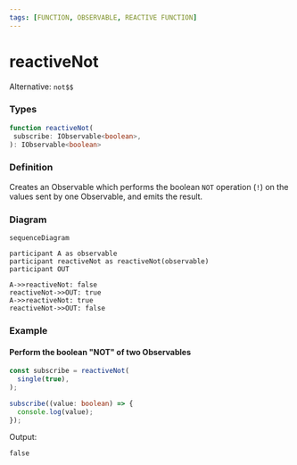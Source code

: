 ```yaml
---
tags: [FUNCTION, OBSERVABLE, REACTIVE FUNCTION]
---
```


# reactiveNot

Alternative: `not$$`

### Types

```ts
function reactiveNot(
 subscribe: IObservable<boolean>,
): IObservable<boolean>
```

### Definition

Creates an Observable which performs the boolean `NOT` operation (`!`) on the values sent by one Observable, and emits the result.

### Diagram

```mermaid
sequenceDiagram

participant A as observable
participant reactiveNot as reactiveNot(observable)
participant OUT

A->>reactiveNot: false
reactiveNot->>OUT: true
A->>reactiveNot: true
reactiveNot->>OUT: false
```

### Example

#### Perform the boolean "NOT" of two Observables

```ts
const subscribe = reactiveNot(
  single(true),
);

subscribe((value: boolean) => {
  console.log(value);
});
```

Output:

```text
false
```
